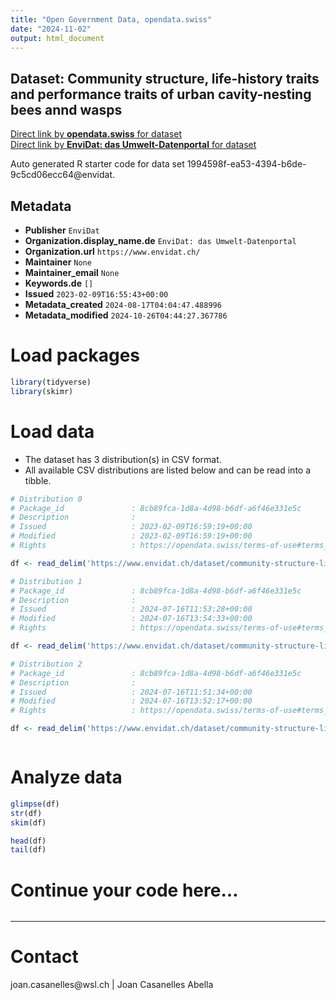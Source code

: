 ```yaml
---
title: "Open Government Data, opendata.swiss"
date: "2024-11-02"
output: html_document
---
```


## Dataset: Community structure, life-history traits and performance traits of urban cavity-nesting bees annd wasps



[Direct link by **opendata.swiss** for dataset](https://opendata.swiss/de/dataset/community-structure-life-history-traits-and-performance-traits-of-urban-cavity-nesting-bees-ann)<br>
[Direct link by **EnviDat: das Umwelt-Datenportal** for dataset](https://www.envidat.ch/#/metadata/community-structure-life-history-traits-and-performance-traits-of-urban-cnbw)

Auto generated R starter code for data set 1994598f-ea53-4394-b6de-9c5cd06ecc64@envidat.

## Metadata

- **Publisher** `EnviDat`
- **Organization.display_name.de** `EnviDat: das Umwelt-Datenportal`
- **Organization.url** `https://www.envidat.ch/`
- **Maintainer** `None`
- **Maintainer_email** `None`
- **Keywords.de** `[]`
- **Issued** `2023-02-09T16:55:43+00:00`
- **Metadata_created** `2024-08-17T04:04:47.488996`
- **Metadata_modified** `2024-10-26T04:44:27.367786`


# Load packages

```r

library(tidyverse)
library(skimr)

```

# Load data

-   The dataset has 3 distribution(s) in CSV format.
-   All available CSV distributions are listed below and can be read into a tibble.

```r

# Distribution 0
# Package_id               : 8cb89fca-1d8a-4d98-b6df-a6f46e331e5c
# Description              : 
# Issued                   : 2023-02-09T16:59:19+00:00
# Modified                 : 2023-02-09T16:59:19+00:00
# Rights                   : https://opendata.swiss/terms-of-use#terms_by

df <- read_delim('https://www.envidat.ch/dataset/community-structure-life-history-traits-and-performance-traits-of-urban-cnbw/resource/1d628995-7010-42e5-b2b4-61e74ad78207')

# Distribution 1
# Package_id               : 8cb89fca-1d8a-4d98-b6df-a6f46e331e5c
# Description              : 
# Issued                   : 2024-07-16T11:53:28+00:00
# Modified                 : 2024-07-16T13:54:33+00:00
# Rights                   : https://opendata.swiss/terms-of-use#terms_by

df <- read_delim('https://www.envidat.ch/dataset/community-structure-life-history-traits-and-performance-traits-of-urban-cnbw/resource/f510735e-de09-44fd-a355-997320ef1db1')

# Distribution 2
# Package_id               : 8cb89fca-1d8a-4d98-b6df-a6f46e331e5c
# Description              : 
# Issued                   : 2024-07-16T11:51:34+00:00
# Modified                 : 2024-07-16T13:52:17+00:00
# Rights                   : https://opendata.swiss/terms-of-use#terms_by

df <- read_delim('https://www.envidat.ch/dataset/community-structure-life-history-traits-and-performance-traits-of-urban-cnbw/resource/527f3701-eabd-4f19-a49c-890fd892c418')



```

# Analyze data

```r

glimpse(df)
str(df)
skim(df)

head(df)
tail(df)

```

# Continue your code here...

```r

```

------------------------------------------------------------------------

# Contact

joan.casanelles@wsl.ch | Joan Casanelles Abella
